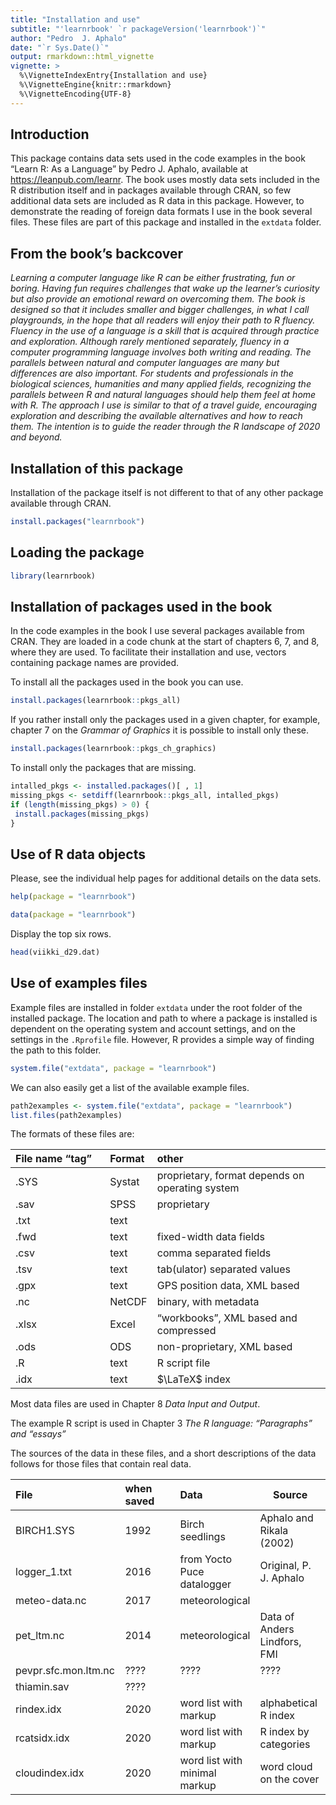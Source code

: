 ---
title: "Installation and use"
subtitle: "'learnrbook' `r packageVersion('learnrbook')`"
author: "Pedro  J. Aphalo"
date: "`r Sys.Date()`"
output: rmarkdown::html_vignette
vignette: >
  %\VignetteIndexEntry{Installation and use}
  %\VignetteEngine{knitr::rmarkdown}
  %\VignetteEncoding{UTF-8}
---

## Introduction

This package contains data sets used in the code examples in the book "Learn R:
As a Language" by Pedro J. Aphalo, available at <https://leanpub.com/learnr>.
The book uses mostly data sets included in the R distribution itself and in
packages available through CRAN, so few additional data sets are included as R
data in this package. However, to demonstrate the reading of foreign data
formats I use in the book several files. These files are part of this package
and installed in the `extdata` folder.

## From the book's backcover

_Learning a computer language like R can be either frustrating, fun or boring. Having fun requires challenges that wake up the learner’s curiosity but also provide an emotional reward on overcoming them. The book is designed so that it includes smaller and bigger challenges, in what I call playgrounds, in the hope that all readers will enjoy their path to R fluency. Fluency in the use of a language is a skill that is acquired through practice and exploration. Although rarely mentioned separately, fluency in a computer programming language involves both writing and reading. The parallels between natural and computer languages are many but differences are also important. For students and professionals in the biological sciences, humanities and many applied fields, recognizing the parallels between R and natural languages should help them feel at home with R. The approach I use is similar to that of a travel guide, encouraging exploration and describing the available alternatives and how to reach them. The intention is to guide the reader through the R landscape of 2020 and beyond._

## Installation of this package

Installation of the package itself is not different to that of any other
package available through CRAN.

```{r, eval=FALSE}
install.packages("learnrbook")
```

## Loading the package

```{r}
library(learnrbook)
```

## Installation of packages used in the book

In the code examples in the book I use several packages available from 
CRAN. They are loaded in a code chunk at 
the start of chapters 6, 7, and 8, where they are used. To facilitate their
installation and use, vectors containing package names are provided.

To install all the packages used in the book you can use.

```{r, eval=FALSE}
install.packages(learnrbook::pkgs_all)
```

If you rather install only the packages used in a given chapter, for example,
chapter 7 on the _Grammar of Graphics_ it is possible to install only these.

```{r, eval=FALSE}
install.packages(learnrbook::pkgs_ch_graphics)
```

To install only the packages that are missing.

```{r, eval=FALSE}
intalled_pkgs <- installed.packages()[ , 1]
missing_pkgs <- setdiff(learnrbook::pkgs_all, intalled_pkgs)
if (length(missing_pkgs) > 0) {
 install.packages(missing_pkgs)
}
```

## Use of R data objects

Please, see the individual help pages for additional details on the data sets.

```{r, eval=FALSE}
help(package = "learnrbook")
```

```{r, eval=FALSE}
data(package = "learnrbook")
```

Display the top six rows.

```{r}
head(viikki_d29.dat)
```

## Use of examples files

Example files are installed in folder `extdata` under the root folder of the
installed package. The location and path to where a package is installed is
dependent on the operating system and account settings, and on the settings in
the `.Rprofile` file. However, R provides a simple way of finding the path to
this folder.

```{r, eval=FALSE}
system.file("extdata", package = "learnrbook")
```

We can also easily get a list of the available example files.

```{r}
path2examples <- system.file("extdata", package = "learnrbook")
list.files(path2examples)
```

The formats of these files are:

| File name "tag" | Format | other |
|:-----------------|:--------|:--------------------------------|
| .SYS            | Systat | proprietary, format depends on operating system |
| .sav            | SPSS   | proprietary            |
| .txt            | text   |                        |
| .fwd            | text   | fixed-width data fields    |
| .csv            | text  | comma separated fields |
| .tsv            | text   | tab(ulator) separated values |
| .gpx            | text   | GPS position data, XML based     |
| .nc             | NetCDF | binary, with metadata               |
| .xlsx           | Excel  | "workbooks", XML based and compressed |
| .ods            | ODS    | non-proprietary, XML based  |
| .R              | text   | R script file   |
| .idx            | text   | $\LaTeX$ index |

Most data files are used in Chapter 8 _Data Input and Output_. 

The example R script is used
 in Chapter 3 _The R language: “Paragraphs” and “essays”_

The sources of the data in these files, and a short descriptions of the data
follows for those files that contain real data. 

| File           | when saved | Data |Source |
|:---------------|:-----------|:-----|-----------|
| BIRCH1.SYS     | 1992       | Birch seedlings | Aphalo and Rikala (2002) |
| logger_1.txt   | 2016       | from Yocto Puce datalogger | Original, P. J. Aphalo |
| meteo-data.nc  | 2017       | meteorological |            |
| pet_ltm.nc     | 2014       | meteorological | Data of Anders Lindfors, FMI |
| pevpr.sfc.mon.ltm.nc | ???? | ???? | ???? |
| thiamin.sav    | ????       |           |         |
| rindex.idx     | 2020       | word list with markup | alphabetical R index |
| rcatsidx.idx   | 2020       | word list with markup | R index by categories |
| cloudindex.idx | 2020       | word list with minimal markup | word cloud on the cover |

